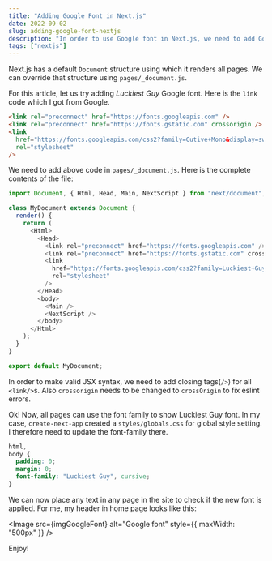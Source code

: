 ```yaml
---
title: "Adding Google Font in Next.js"
date: 2022-09-02
slug: adding-google-font-nextjs
description: "In order to use Google font in Next.js, we need to add Google font reference in all pages. For that we can make use of _document.js file"
tags: ["nextjs"]
---
```



Next.js has a default `Document` structure using which it renders all pages. We can override that structure using `pages/_document.js`.

For this article, let us try adding _Luckiest Guy_ Google font. Here is the `link` code which I got from Google.

```html
<link rel="preconnect" href="https://fonts.googleapis.com" />
<link rel="preconnect" href="https://fonts.gstatic.com" crossorigin />
<link
  href="https://fonts.googleapis.com/css2?family=Cutive+Mono&display=swap"
  rel="stylesheet"
/>
```

We need to add above code in `pages/_document.js`. Here is the complete contents of the file:

```javascript
import Document, { Html, Head, Main, NextScript } from "next/document";

class MyDocument extends Document {
  render() {
    return (
      <Html>
        <Head>
          <link rel="preconnect" href="https://fonts.googleapis.com" />
          <link rel="preconnect" href="https://fonts.gstatic.com" crossOrigin />
          <link
            href="https://fonts.googleapis.com/css2?family=Luckiest+Guy&display=swap"
            rel="stylesheet"
          />
        </Head>
        <body>
          <Main />
          <NextScript />
        </body>
      </Html>
    );
  }
}

export default MyDocument;
```

In order to make valid JSX syntax, we need to add closing tags(`/>`) for all `<link/>`s. Also `crossorigin` needs to be changed to `crossOrigin` to fix eslint errors.

Ok! Now, all pages can use the font family to show Luckiest Guy font. In my case, `create-next-app` created a `styles/globals.css` for global style setting. I therefore need to update the font-family there.

```css
html,
body {
  padding: 0;
  margin: 0;
  font-family: "Luckiest Guy", cursive;
}
```

We can now place any text in any page in the site to check if the new font is applied. For me, my header in home page looks like this:

<Image src={imgGoogleFont} alt="Google font" style={{ maxWidth: "500px" }} />

Enjoy!
